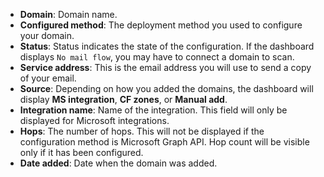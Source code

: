 - **Domain**: Domain name.
- **Configured method**: The deployment method you used to configure your domain.
- **Status**: Status indicates the state of the configuration. If the dashboard displays `No mail flow`, you may have to connect a domain to scan.
- **Service address**: This is the email address you will use to send a copy of your email.
- **Source**: Depending on how you added the domains, the dashboard will display **MS integration**, **CF zones**, or **Manual add**.
- **Integration name**: Name of the integration. This field will only be displayed for Microsoft integrations.
- **Hops**: The number of hops. This will not be displayed if the configuration method is Microsoft Graph API. Hop count will be visible only if it has been configured.
- **Date added**: Date when the domain was added.